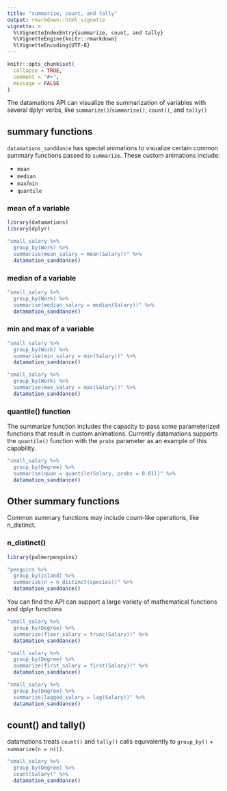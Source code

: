 ```yaml
---
title: "summarize, count, and tally"
output: rmarkdown::html_vignette
vignette: >
  %\VignetteIndexEntry{summarize, count, and tally}
  %\VignetteEngine{knitr::rmarkdown}
  %\VignetteEncoding{UTF-8}
---
```


```r
knitr::opts_chunk$set(
  collapse = TRUE,
  comment = "#>",
  message = FALSE
)
```

The datamations API can visualize the summarization of variables with several dplyr verbs, like `summarize()`/`summarise()`, `count()`, and `tally()`

## summary functions

`datamations_sanddance` has special animations to visualize certain common summary functions passed to `summarize`. These custom animations include:

-   `mean`
-   `median`
-   `max`/`min`
-   `quantile`


### mean of a variable

```r
library(datamations)
library(dplyr)
```

```r
"small_salary %>%
  group_by(Work) %>%
  summarise(mean_salary = mean(Salary))" %>%
  datamation_sanddance()
```

### median of a variable

```r
"small_salary %>%
  group_by(Work) %>%
  summarise(median_salary = median(Salary))" %>%
  datamation_sanddance()
```

### min and max of a variable

```r
"small_salary %>%
  group_by(Work) %>%
  summarise(min_salary = min(Salary))" %>%
  datamation_sanddance()
```

```r
"small_salary %>%
  group_by(Work) %>%
  summarise(max_salary = max(Salary))" %>%
  datamation_sanddance()
```

### quantile() function

The summarize function includes the capacity to pass some parameterized functions that result in custom animations. Currently datamations supports the `quantile()` function with the `probs` parameter as an example of this capability. 

```r
"small_salary %>%
  group_by(Degree) %>%
  summarise(quan = quantile(Salary, probs = 0.01))" %>%
  datamation_sanddance()
```

## Other summary functions

Common summary functions may include count-like operations, like n_distinct.

### n_distinct()

```r
library(palmerpenguins)

"penguins %>%
  group_by(island) %>%
  summarise(n = n_distinct(species))" %>%
  datamation_sanddance()
```

You can find the API can support a large variety of mathematical functions and dplyr functions


```r
"small_salary %>%
  group_by(Degree) %>%
  summarize(floor_salary = trunc(Salary))" %>%
  datamation_sanddance()
```

```r
"small_salary %>%
  group_by(Degree) %>%
  summarize(first_salary = first(Salary))" %>%
  datamation_sanddance()
```

```r
"small_salary %>%
  group_by(Degree) %>%
  summarize(lagged_salary = lag(Salary))" %>%
  datamation_sanddance()
```

## count() and tally()

datamations treats `count()` and `tally()` calls equivalently to `group_by()` + `summarize(n = n())`.

```r
"small_salary %>%
  group_by(Degree) %>%
  count(Salary)" %>%
  datamation_sanddance()
```